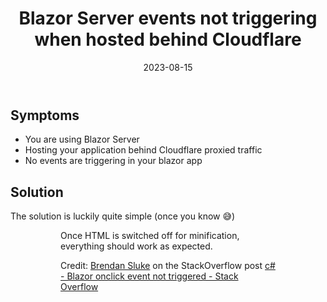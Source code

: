 ﻿---
title: 'Blazor Server events not triggering when hosted behind Cloudflare'
date: 2023-08-15
tags: ['Cloudflare', 'Blazor', '.NET', 'Blazor Server', 'dotnet']
draft: false
summary: 'Are you hosting your Blazor Server app behind Cloudflare? Are you having issues with events not triggering? Check your configuration 😉.'
---


## Symptoms

- You are using Blazor Server
- Hosting your application behind Cloudflare proxied traffic
- No events are triggering in your blazor app

## Solution

The solution is luckily quite simple (once you know 😅)


<Figure key="/images/2023-08-15-18-57-27.png" src="/images/2023-08-15-18-57-27.png" alt="From the Cloudflare dashboard select your domain" width="0" height="0" caption="From the Cloudflare dashboard select your domain" />


<Figure key="/images/2023-08-15-19-00-01.png" src="/images/2023-08-15-19-00-01.png" alt="Navigate to Speed | Optimization | Content Optimization | Auto Minify and untick HTML" width="0" height="0" caption="Navigate to Speed | Optimization | Content Optimization | Auto Minify and untick HTML" />


Once HTML is switched off for minification, everything should work as expected.

Credit: [Brendan Sluke](https://stackoverflow.com/users/7660196/brendan-sluke) on the StackOverflow post [c# - Blazor onclick event not triggered - Stack Overflow](https://stackoverflow.com/a/69600983/579830)

